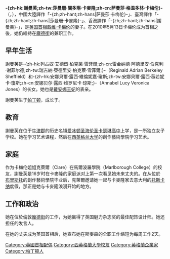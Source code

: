 {{noteTA
|T=zh-hk:謝曼芙;zh-tw:莎曼珊·卡麥隆;zh-cn:萨曼莎·卡梅伦;
|G1=PoliticiansUK
|G2=UK Places
|1=zh-hk:謝曼芙;zh-tw:莎曼珊;zh-cn:萨曼莎;
|2=zh-cn:卡梅伦;zh-tw:卡麥隆;zh-hk:甘民樂;
|3=zh-cn:戴维·卡梅伦;zh-hk:甘民樂;zh-tw:大衛·卡麥隆
}}
{{Infobox officeholder
|name               = -{zh-hk:謝曼芙;zh-tw:莎曼珊·卡麥隆;zh-cn:萨曼莎·卡梅伦;}-<br>{{small|{{lang|en|Samantha Cameron}}}}
|birthname          = Samantha Gwendoline Sheffield
|image              = Armed Forces Full Honor Cordon and State Dinner for United Kingdom 120314-A-WP504-075 (cropped).jpg
|order              ={{flagicon|UK}} [[英國首相配偶|英国首相夫人]] <br/>
|term_start       = 2010年5月11日
|term_end         = 2016年7月13日
|birth_date       = {{Birth date and age|1971|4|18|df=y}}
|birth_place = [[英國|英國]][[倫敦|倫敦]][[帕丁頓|帕丁頓]]
|配偶             = {{Marriage|[[戴维·卡梅伦|戴维·卡梅伦]]|1996}}
|children           = Ivan (<abbr title="born">b.</abbr> 2002 – <abbr title="died">d.</abbr> 2009)<br />Nancy (<abbr title="born">b.</abbr> 2004)<br />Arthur (<abbr title="born">b.</abbr> 2006)<br />Florence (<abbr title="born">b.</abbr> 2010)
|母校         = [[西英格兰大学|西英格兰大学]]
|首相      = [[戴维·卡梅伦|戴维·卡梅伦]]
|前任        = [[馬秀琳|-{zh-cn:莎拉·布朗; zh-tw:莎拉·布朗; zh-hk:馬秀琳; zh-sg:莎拉·布朗}-]]
|繼任        = [[文菲臘|文菲臘]]
|君主            = [[伊丽莎白二世|伊丽莎白二世]]
|住址          = [[唐宁街10号|唐宁街10号]]
|国籍        = 英国
}}
'''-{zh-hk:謝曼芙;zh-tw:莎曼珊·關多琳·卡麥隆;zh-cn:萨曼莎·格温多林·卡梅伦}-'''（{{lang|en|'''Samantha Gwendoline Cameron'''}}，{{bd|1971年|4月18日}}），中國大陸譯作「-{zh;zh-hant;zh-hans|萨曼莎·卡梅伦}-」、臺灣譯作「-{zh;zh-hant;zh-hans|莎曼珊·卡麥隆}-」、香港譯作「-{zh;zh-hant;zh-hans|謝曼芙}-」，是[[英国首相|英国首相]][[戴维·卡梅伦|戴维·卡梅伦]]的妻子。在2010年5月13日卡梅伦成为首相之後，她仍維持在[[龐德街|龐德街]]的{{link-en|斯麥森|Smythson}}兼职工作。

==早年生活==
謝曼芙是-{zh-hk:列占奴·艾德烈·柏克萊·雪菲爾;zh-cn:雷金纳德·阿德里安·伯克利·谢菲尔德;zh-tw:瑞吉納·亞德里安·柏克萊·雪菲爾;}-（Reginald Adrian Berkeley Sheffield）和-{zh-hk:安娜貝爾·露西·維倫妮嘉·瓊斯;zh-tw:安娜貝爾·露西·薇若妮卡·瓊斯;zh-cn:安娜贝尔·露西·维罗尼卡·琼斯;}-（Annabel Lucy Veronica Jones）的长女。她也是[[戴安娜王妃|戴安娜王妃]]的表亲。

謝曼芙生于[[帕丁顿|帕丁顿]]，成长于{{link-en|諾曼比莊園|Normanby Hall}}。

==教育==
謝曼芙在位于[[牛津郡|牛津郡]]的历史名镇[[爱冰顿|爱冰顿]][[圣海伦圣卡瑟琳高中|圣海伦圣卡瑟琳高中]]上学，是一所独立女子学校。她在{{link-en|坎伯韋爾藝術學院|Camberwell College of Arts}}学习艺术课程，然后在[[西英格兰大学|西英格兰大学]]的創作藝術學院学习艺术。

==家庭==
作为卡梅伦姐姐克萊爾（Clare）在馬爾波羅學院（Marlborough College）的校友，謝曼芙是16岁时在卡麥隆的家庭派对上第一次看见她未来丈夫的。在从位於[[布里斯托|布里斯托]]的創作藝術學院毕业后，克萊爾邀请她一起与卡麥隆家去意大利的[[托斯卡纳|托斯卡纳]]度假，那正是她与卡麥隆浪漫开始的地方。

==工作和政治==
她在位於倫敦[[龐德街|龐德街]]的{{link-en|斯麥森|Smythson}}工作，为她赢得了英国魅力杂志奖的最佳配饰设计师。她还担任{{link-en|夏姿|Shiatzy Chen}}的发言人。

在她的丈夫成为英国首相后，她宣布她在斯麥森的全职工作缩短为每周工作2天。

{{Authority control}}


{{DEFAULTSORT:Cameron, Samantha}}
[[Category:英國首相配偶|Category:英國首相配偶]]
[[Category:西英格蘭大學校友|Category:西英格蘭大學校友]]
[[Category:英格蘭企業家|Category:英格蘭企業家]]
[[Category:帕丁顿人|Category:帕丁顿人]]